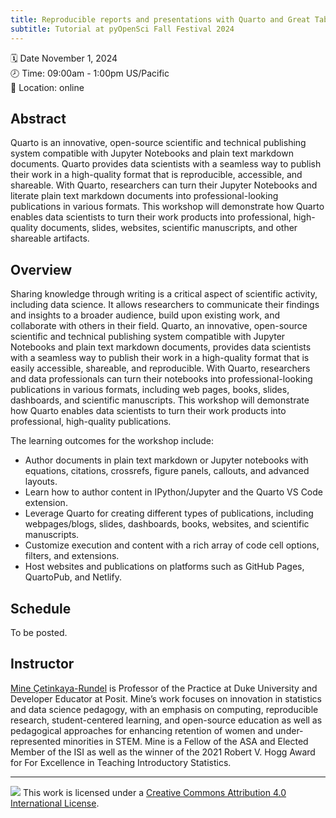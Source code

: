 ```yaml
---
title: Reproducible reports and presentations with Quarto and Great Tables
subtitle: Tutorial at pyOpenSci Fall Festival 2024
---
```


🗓️ Date November 1, 2024\
🕗 Time: 09:00am - 1:00pm US/Pacific\
🏨 Location: online

## Abstract

Quarto is an innovative, open-source scientific and technical publishing system compatible with Jupyter Notebooks and plain text markdown documents. Quarto provides data scientists with a seamless way to publish their work in a high-quality format that is reproducible, accessible, and shareable. With Quarto, researchers can turn their Jupyter Notebooks and literate plain text markdown documents into professional-looking publications in various formats. This workshop will demonstrate how Quarto enables data scientists to turn their work products into professional, high-quality documents, slides, websites, scientific manuscripts, and other shareable artifacts.

## Overview

Sharing knowledge through writing is a critical aspect of scientific activity, including data science. It allows researchers to communicate their findings and insights to a broader audience, build upon existing work, and collaborate with others in their field. Quarto, an innovative, open-source scientific and technical publishing system compatible with Jupyter Notebooks and plain text markdown documents, provides data scientists with a seamless way to publish their work in a high-quality format that is easily accessible, shareable, and reproducible. With Quarto, researchers and data professionals can turn their notebooks into professional-looking publications in various formats, including web pages, books, slides, dashboards, and scientific manuscripts. This workshop will demonstrate how Quarto enables data scientists to turn their work products into professional, high-quality publications.

The learning outcomes for the workshop include:

-   Author documents in plain text markdown or Jupyter notebooks with equations, citations, crossrefs, figure panels, callouts, and advanced layouts.
-   Learn how to author content in IPython/Jupyter and the Quarto VS Code extension.
-   Leverage Quarto for creating different types of publications, including webpages/blogs, slides, dashboards, books, websites, and scientific manuscripts.
-   Customize execution and content with a rich array of code cell options, filters, and extensions.
-   Host websites and publications on platforms such as GitHub Pages, QuartoPub, and Netlify.

## Schedule

To be posted.

<!--
+-------------------+------------------------------------------------+
| Time              | Module                                         |
+===================+================================================+
| 09:00 - 10:30     | [Hello Quarto](1-hello-quarto/index.qmd)       |
+-------------------+------------------------------------------------+
| 10:30 - 11:00     | Break ☕                                       |
+-------------------+------------------------------------------------+
| 11:00 - 12:30     | [Documents](2-documents/index.qmd)             |
+-------------------+------------------------------------------------+
| 12:30 - 13:30     | Lunch 🍽️                                       |
+-------------------+------------------------------------------------+
| 13:30 - 15:00     | [Presentations](3-presentations/index.qmd)     |
+-------------------+------------------------------------------------+
| 15:00 - 15:30     | Break ☕                                       |
+-------------------+------------------------------------------------+
| 15:30 - 17:00     | [Websites](4-websites/index.qmd)               |
|                   |                                                |
|                   | Time permitting: Journal articles              |
+-------------------+------------------------------------------------+
-->

## Instructor

[Mine Çetinkaya-Rundel](https://mine-cr.com/) is Professor of the Practice at Duke University and Developer Educator at Posit. Mine's work focuses on innovation in statistics and data science pedagogy, with an emphasis on computing, reproducible research, student-centered learning, and open-source education as well as pedagogical approaches for enhancing retention of women and under-represented minorities in STEM. Mine is a Fellow of the ASA and Elected Member of the ISI as well as the winner of the 2021 Robert V. Hogg Award for For Excellence in Teaching Introductory Statistics.

------------------------------------------------------------------------

![](https://i.creativecommons.org/l/by/4.0/88x31.png) This work is licensed under a [Creative Commons Attribution 4.0 International License](https://creativecommons.org/licenses/by/4.0/).
